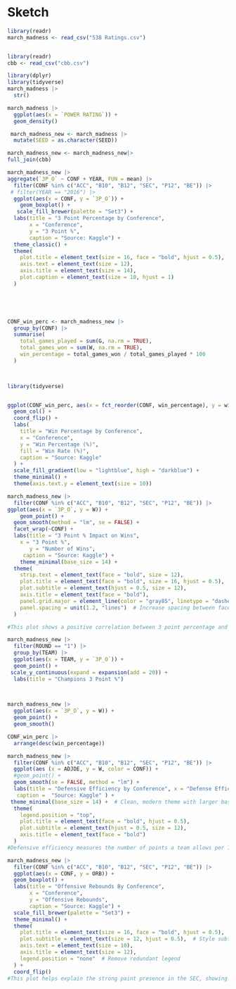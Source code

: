 # Sketch {.unnumbered}

```r
library(readr)
march_madness <- read_csv("538 Ratings.csv")


library(readr)
cbb <- read_csv("cbb.csv")


```

```r
library(dplyr)
library(tidyverse)
march_madness |>
  str()
```

```r
march_madness |>
  ggplot(aes(x = `POWER RATING`)) +
  geom_density()
```




```r
 march_madness_new <- march_madness |>
  mutate(SEED = as.character(SEED))

march_madness_new <- march_madness_new|>
full_join(cbb)
```

```r
march_madness_new |>
aggregate(`3P_O` ~ CONF + YEAR, FUN = mean) |>
  filter(CONF %in% c("ACC", "B10", "B12", "SEC", "P12", "BE")) |>
 # filter(YEAR == "2016") |>
  ggplot(aes(x = CONF, y = `3P_O`)) +
    geom_boxplot() +
   scale_fill_brewer(palette = "Set3") +
  labs(title = "3 Point Percentage by Conference", 
       x = "Conference",
       y = "3 Point %", 
       caption = "Source: Kaggle") +
  theme_classic() +
  theme(
    plot.title = element_text(size = 16, face = "bold", hjust = 0.5),
    axis.text = element_text(size = 12),
    axis.title = element_text(size = 14),
    plot.caption = element_text(size = 10, hjust = 1)
  ) 



 
```

```r

CONF_win_perc <- march_madness_new |>
  group_by(CONF) |>
  summarise(
    total_games_played = sum(G, na.rm = TRUE),
    total_games_won = sum(W, na.rm = TRUE),
    win_percentage = total_games_won / total_games_played * 100
  )

 
```

```r

library(tidyverse)


ggplot(CONF_win_perc, aes(x = fct_reorder(CONF, win_percentage), y = win_percentage, fill = win_percentage)) +
  geom_col() +
  coord_flip() +
  labs(
    title = "Win Percentage by Conference",
    x = "Conference",
    y = "Win Percentage (%)",
    fill = "Win Rate (%)", 
    caption = "Source: Kaggle"
  ) +
  scale_fill_gradient(low = "lightblue", high = "darkblue") +
  theme_minimal() +
  theme(axis.text.y = element_text(size = 10))

```

```r
march_madness_new |>
  filter(CONF %in% c("ACC", "B10", "B12", "SEC", "P12", "BE")) |>
ggplot(aes(x = `3P_O`, y = W)) +
    geom_point() +
  geom_smooth(method = "lm", se = FALSE) +
  facet_wrap(~CONF) +
  labs(title = "3 Point % Impact on Wins",
    x = "3 Point %", 
       y = "Number of Wins",
     caption = "Source: Kaggle") +
    theme_minimal(base_size = 14) +  
  theme(
    strip.text = element_text(face = "bold", size = 12),  
    plot.title = element_text(face = "bold", size = 16, hjust = 0.5),  
    plot.subtitle = element_text(hjust = 0.5, size = 12),  
    axis.title = element_text(face = "bold"),  
    panel.grid.major = element_line(color = "gray85", linetype = "dashed"),  # Subtle grid lines
    panel.spacing = unit(1.2, "lines")  # Increase spacing between facets
  )

#This plot shows a positive correlation between 3 point percentage and winning across the top six conferences.

```

```r

march_madness_new |>
  filter(ROUND == "1") |>
  group_by(TEAM) |>
  ggplot(aes(x = TEAM, y = `3P_O`)) +
  geom_point() +
 scale_y_continuous(expand = expansion(add = 20)) +
  labs(title = "Champions 3 Point %") 

  
```

```r
march_madness_new |>
  ggplot(aes(x = `3P_D`, y = W)) +
  geom_point() +
  geom_smooth()

```

```r
CONF_win_perc |>
  arrange(desc(win_percentage))
```

```r

march_madness_new |>
  filter(CONF %in% c("ACC", "B10", "B12", "SEC", "P12", "BE")) |>
  ggplot(aes (x = ADJDE, y = W, color = CONF)) +
  #geom_point() +
  geom_smooth(se = FALSE, method = "lm") + 
  labs(title = "Defensive Efficiency by Conference", x = "Defense Efficiency", y = "Wins", 
   caption =  "Source: Kaggle" ) +
 theme_minimal(base_size = 14) +  # Clean, modern theme with larger base font size
  theme(
    legend.position = "top",  
    plot.title = element_text(face = "bold", hjust = 0.5),  
    plot.subtitle = element_text(hjust = 0.5, size = 12),
    axis.title = element_text(face = "bold")
  ) 
#Defensive efficiency measures the number of points a team allows per 100 \n possessions. Lower defensive efficiency ratings show a stronger defense.
```

```r
march_madness_new |>
  filter(CONF %in% c("ACC", "B10", "B12", "SEC", "P12", "BE")) |>
  ggplot(aes(x = CONF, y = ORB)) +
  geom_boxplot() +
  labs(title = "Offensive Rebounds By Conference", 
       x = "Conference", 
       y = "Offensive Rebounds",
       caption = "Source: Kaggle") +
  scale_fill_brewer(palette = "Set3") +  
  theme_minimal() + 
  theme(
    plot.title = element_text(size = 16, face = "bold", hjust = 0.5),  # Style title
    plot.subtitle = element_text(size = 12, hjust = 0.5),  # Style subtitle
    axis.text = element_text(size = 10),
    axis.title = element_text(size = 12),
    legend.position = "none"  # Remove redundant legend
  ) +
  coord_flip() 
#This plot helps explain the strong paint presence in the SEC, showing why they are still able to compete at a high level in March Madness despite lower 3 point percentages.
 
```

